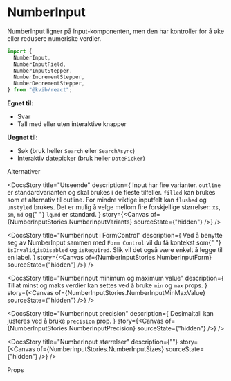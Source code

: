 
<Meta of={NumberInputStories} />

<DocsContainer>

# NumberInput

NumberInput ligner på Input-komponenten, men den har kontroller for å øke eller redusere numeriske verdier.

```jsx
import {
  NumberInput,
  NumberInputField,
  NumberInputStepper,
  NumberIncrementStepper,
  NumberDecrementStepper,
} from "@kvib/react";
```

**Egnet til:**

- Svar
- Tall med eller uten interaktive knapper

**Uegnet til:**

- Søk (bruk heller `Search` eller `SearchAsync`)
- Interaktiv datepicker (bruk heller `DatePicker`)

<Feedback component="NumberInput" />

<DocsHeading>Alternativer</DocsHeading>

<DocsStory
  title="Utseende"
  description={
    <Box>
      <Text>
        Input har fire varianter. <Code>outline</Code> er standardvarianten og skal brukes i de fleste tilfeller.
        <Code>filled</Code> kan brukes som et alternativ til outline. For mindre viktige inputfelt kan
        <Code>flushed</Code> og
        <Code>unstyled</Code> brukes.
      </Text>
      <Text>
        Det er mulig å velge mellom fire forskjellige størrelser: <Code>xs</Code>, <Code>sm</Code>, <Code>md</Code> og{" "}
        <Code>lg</Code>.<Code>md</Code> er standard.
      </Text>
    </Box>
  }
  story={<Canvas of={NumberInputStories.NumberInputVariants} sourceState={"hidden"} />}
/>

<DocsStory
  title="NumberInput i FormControl"
  description={
    <Text>
      Ved å benytte seg av NumberInput sammen med <Code>Form Control</Code> vil du få kontekst som{" "}
      <Code>isInvalid</Code>,<Code>isDisabled</Code> og
      <Code>isRequired</Code>. Slik vil det også være enkelt å legge til en label.
    </Text>
  }
  story={<Canvas of={NumberInputStories.NumberInputForm} sourceState={"hidden"} />}
/>

<DocsStory
  title="NumberInput minimum og maximum value"
  description={
    <Text>
      Tillat minst og maks verdier kan settes ved å bruke <Code>min</Code> og <Code>max</Code> props.
    </Text>
  }
  story={<Canvas of={NumberInputStories.NumberInputMinMaxValue} sourceState={"hidden"} />}
/>

<DocsStory
  title="NumberInput precision"
  description={
    <Text>
      Desimaltall kan justeres ved å bruke <Code>precision</Code> prop.
    </Text>
  }
  story={<Canvas of={NumberInputStories.NumberInputPrecision} sourceState={"hidden"} />}
/>

<DocsStory
  title="NumberInput størrelser"
  description={""}
  story={<Canvas of={NumberInputStories.NumberInputSizes} sourceState={"hidden"} />}
/>

<DocsHeading>Props</DocsHeading>
<Canvas of={NumberInputStories.NumberInput} />
<Controls of={NumberInputStories.NumberInput} />

</DocsContainer>
